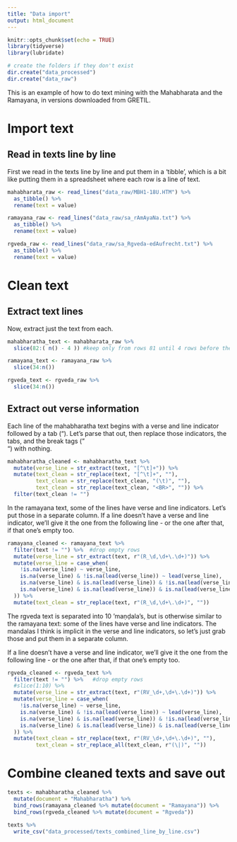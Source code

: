 ```yaml
---
title: "Data import"
output: html_document
---
```


```r
knitr::opts_chunk$set(echo = TRUE)
library(tidyverse)
library(lubridate)

# create the folders if they don't exist
dir.create("data_processed")
dir.create("data_raw")
```

This is an example of how to do text mining with the Mahabharata and the Ramayana, in versions downloaded from GRETIL.

# Import text
## Read in texts line by line
First we read in the texts line by line and put them in a 'tibble', which is a bit like putting them in a spreadsheet where each row is a line of text.

```r
mahabharata_raw <- read_lines("data_raw/MBH1-18U.HTM") %>% 
  as_tibble() %>% 
  rename(text = value)

ramayana_raw <- read_lines("data_raw/sa_rAmAyaNa.txt") %>% 
  as_tibble() %>% 
  rename(text = value)

rgveda_raw <- read_lines("data_raw/sa_Rgveda-edAufrecht.txt") %>% 
  as_tibble() %>% 
  rename(text = value)
```

# Clean text
## Extract text lines
Now, extract just the text from each.

```r
mahabharatha_text <- mahabharata_raw %>% 
  slice(82:( n() - 4 )) #keep only from rows 81 until 4 rows before the end

ramayana_text <- ramayana_raw %>% 
  slice(34:n())

rgveda_text <- rgveda_raw %>% 
  slice(34:n())
```

## Extract out verse information
Each line of the mahabharatha text begins with a verse and line indicator followed by a tab ("\t").
Let's parse that out, then replace those indicators, the tabs, and the break tags ("<BR>") with nothing.

```r
mahabharatha_cleaned <- mahabharatha_text %>% 
  mutate(verse_line = str_extract(text, "[^\t]+")) %>% 
  mutate(text_clean = str_replace(text, "[^\t]+", ""),
         text_clean = str_replace(text_clean, "(\t)", ""),
         text_clean = str_replace(text_clean, "<BR>", "")) %>% 
  filter(text_clean != "")

```

In the ramayana text, some of the lines have verse and line indicators. 
Let's put those in a separate column.
If a line doesn't have a verse and line indicator, we'll give it the one from the following line - or the one after that, if that one's empty too.

```r
ramayana_cleaned <- ramayana_text %>%
  filter(text != "") %>%  #drop empty rows
  mutate(verse_line = str_extract(text, r"(R_\d,\d+\.\d+)")) %>% 
  mutate(verse_line = case_when(
    !is.na(verse_line) ~ verse_line,
    is.na(verse_line) & !is.na(lead(verse_line)) ~ lead(verse_line),
    is.na(verse_line) & is.na(lead(verse_line)) & !is.na(lead(verse_line, n = 2)) ~ lead(verse_line, n = 2),
    is.na(verse_line) & is.na(lead(verse_line)) & is.na(lead(verse_line, n = 2)) ~ lead(verse_line, n = 3)
  )) %>% 
  mutate(text_clean = str_replace(text, r"(R_\d,\d+\.\d+)", ""))
```

The rgveda text is separated into 10 'maṇḍala's, but is otherwise similar to the ramayana text: some of the lines have verse and line indicators. The mandalas I think is implicit in the verse and line indicators, so let's just grab those and put them in a separate column.

If a line doesn't have a verse and line indicator, we'll give it the one from the following line - or the one after that, if that one's empty too.

```r
rgveda_cleaned <- rgveda_text %>% 
  filter(text != "") %>%   #drop empty rows
  #slice(1:10) %>% 
  mutate(verse_line = str_extract(text, r"(RV_\d+,\d+\.\d+)")) %>% 
  mutate(verse_line = case_when(
    !is.na(verse_line) ~ verse_line,
    is.na(verse_line) & !is.na(lead(verse_line)) ~ lead(verse_line),
    is.na(verse_line) & is.na(lead(verse_line)) & !is.na(lead(verse_line, n = 2)) ~ lead(verse_line, n = 2),
    is.na(verse_line) & is.na(lead(verse_line)) & is.na(lead(verse_line, n = 2)) ~ lead(verse_line, n = 3)
  )) %>% 
  mutate(text_clean = str_replace(text, r"(RV_\d+,\d+\.\d+)", ""),
         text_clean = str_replace_all(text_clean, r"(\|)", ""))
```

# Combine cleaned texts and save out
```r
texts <- mahabharatha_cleaned %>% 
  mutate(document = "Mahabharatha") %>% 
  bind_rows(ramayana_cleaned %>% mutate(document = "Ramayana")) %>% 
  bind_rows(rgveda_cleaned %>% mutate(document = "Rgveda"))

texts %>% 
  write_csv("data_processed/texts_combined_line_by_line.csv")

```